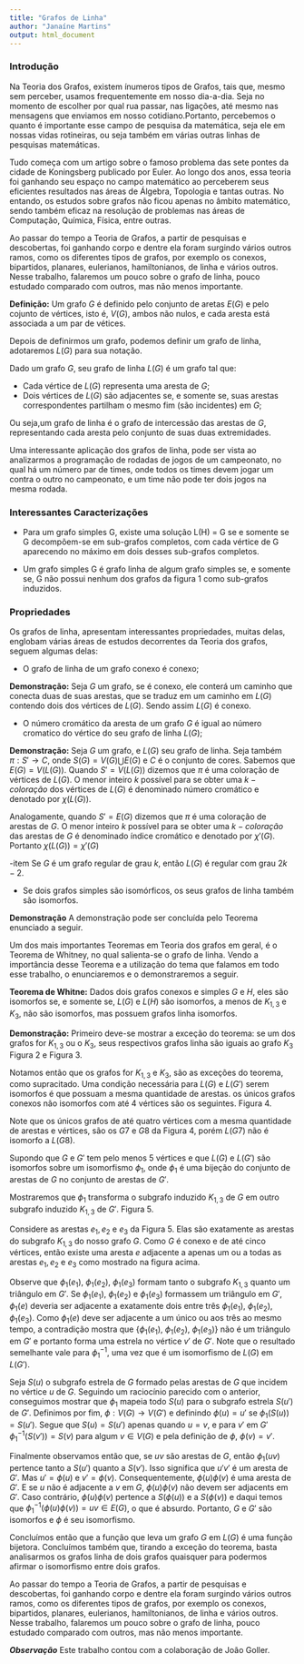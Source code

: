 ```yaml
---
title: "Grafos de Linha"
author: "Janaíne Martins"
output: html_document
---
```


### Introdução

Na Teoria dos Grafos, existem ínumeros tipos de Grafos, tais que, mesmo sem perceber, usamos frequentemente em nosso dia-a-dia. Seja no momento de escolher por qual rua passar, nas ligações, até mesmo nas mensagens que enviamos em nosso cotidiano.Portanto, percebemos o quanto é importante esse campo de pesquisa da matemática, seja ele em nossas vidas rotineiras, ou seja também em várias outras linhas de pesquisas matemáticas.

Tudo começa com um artigo sobre o famoso problema das sete pontes da cidade de Koningsberg publicado por Euler. Ao longo dos anos, essa teoria foi ganhando seu espaço no campo matemático ao perceberem seus eficientes resultados
nas áreas de Álgebra, Topologia e tantas outras. No entando, os estudos sobre grafos não ficou apenas no âmbito matemático, sendo também eficaz na resolução de problemas nas áreas de Computação, Química, Física, entre outras. 

Ao passar do tempo a Teoria de Grafos, a partir de pesquisas e descobertas, foi ganhando corpo e dentre ela foram surgindo vários outros ramos, como os diferentes tipos de grafos, por exemplo os conexos, bipartidos, planares, eulerianos, hamiltonianos, de linha e vários outros. Nesse trabalho, falaremos um pouco sobre o grafo de linha, pouco estudado comparado com outros, mas não menos importante.

**Definição:** Um grafo $G$ é definido pelo conjunto de aretas $E(G)$ e pelo cojunto de vértices, isto é, $V(G)$, ambos não nulos, e cada aresta está associada a um par de vétices.

Depois de definirmos um grafo, podemos definir um grafo de linha, adotaremos $L(G)$ para sua notação. 

Dado um grafo $G$, seu grafo de linha $L(G)$ é um grafo tal que:

- Cada vértice de $L(G)$ representa uma aresta de $G$;
- Dois vértices de $L(G)$ são adjacentes se, e somente se, suas arestas correspondentes partilham o mesmo fim (são incidentes) em $G$;

\hspace*{0.6cm}Ou seja,um grafo de linha é o grafo de intercessão das arestas de $G$, representando cada aresta pelo conjunto de suas duas extremidades.

Uma interessante aplicação dos grafos de linha, pode ser vista ao analizarmos a programação de rodadas de jogos de um campeonato, no qual há um número par de times, onde todos os times devem jogar um contra o outro no campeonato, e um time não pode ter dois jogos na mesma rodada.

### Interessantes Caracterizações

- Para um grafo simples G, existe uma solução L(H) = G se e somente se G decompõem-se em sub-grafos completos, com cada vértice de G aparecendo no máximo em dois desses sub-grafos completos.

- Um grafo simples G é grafo linha de algum grafo simples se, e somente se, G não possui nenhum dos grafos da figura 1 como sub-grafos induzidos.

### Propriedades

Os grafos de linha, apresentam interessantes propriedades, muitas delas, englobam várias áreas de estudos decorrentes da Teoria dos grafos, seguem algumas delas:

- O grafo de linha de um grafo conexo é conexo;
    
**Demonstração:**
 Seja $G$ um grafo, se é conexo, ele conterá um caminho que conecta duas de suas arestas, que se traduz em um caminho em $L(G)$ contendo dois dos vértices de $L(G)$. Sendo assim $L(G)$ é conexo.
    
- O número cromático da aresta de um grafo $G$ é igual ao número cromatico do vértice do seu grafo de linha $L(G)$;
    
**Demonstração:**
Seja $G$ um grafo, e $L(G)$ seu grafo de linha.
Seja também $\pi:S'\rightarrow C$, onde $S(G)=V(G)\bigcup E(G)$ e $C$ é o conjunto de cores.
Sabemos que $E(G)=V(L(G))$.
Quando $S' = V(L(G))$ dizemos que $\pi$ é uma coloração de vértices de $L(G)$. O menor inteiro $k$ possível para se obter uma $k-coloração$ dos vértices de $L(G)$ é denominado número cromático e denotado por $\chi(L(G)).$
    
Analogamente, quando $S'=E(G)$ dizemos que $\pi$ é uma coloração de arestas de $G$. O menor inteiro $k$ possível para se obter uma $k-coloração$ das arestas de $G$ é denominado índice cromático e denotado por $\chi '(G)$.
Portanto $\chi(L(G))=\chi '(G)$

-item Se $G$ é um grafo regular de grau $k$, então $L(G)$ é regular com grau $2k-2$.
    
     
- Se dois grafos simples são isomórficos, os seus grafos de linha também são isomorfos.
   
**Demonstração** A demonstração pode ser concluída pelo Teorema enunciado a seguir.

Um dos mais importantes Teoremas em Teoria dos grafos em geral, é o Teorema de Whitney, no qual salienta-se o grafo de linha. Vendo a importância desse Teorema e a utilização do tema que falamos em todo esse trabalho, o enunciaremos e o demonstraremos a seguir.

**Teorema de Whitne:** Dados dois grafos conexos e simples $G$ e $H$, eles são isomorfos se, e somente se, $L(G)$ e $L(H)$ são isomorfos, a menos de $K_{1,3}$ e $K_{3}$, não são isomorfos, mas possuem grafos linha isomorfos.

**Demonstração:**
Primeiro deve-se mostrar a exceção do teorema: se um dos grafos for $K_{1,3}$ ou o $K_{3}$, seus respectivos grafos linha são iguais ao grafo $K_{3}$ Figura 2 e Figura 3.

Notamos então que os grafos for $K_{1,3}$ e $K_{3}$, são as exceções do teorema, como supracitado.
Uma condição necessária para $L(G)$ e $L(G')$ serem isomorfos é que possuam a mesma quantidade de arestas. os únicos grafos conexos não isomorfos com até 4 vértices são os seguintes. Figura 4.

Note que os únicos grafos de até quatro vértices com a mesma quantidade de arestas e vértices, são os $G7$ e $G8$ da Figura 4, porém $L(G7)$ não é isomorfo a $L(G8)$.

Supondo que $G$ e $G'$ tem pelo menos 5 vértices e que $L(G)$ e $L(G')$ são isomorfos sobre um isomorfismo $\phi_{1}$, onde $\phi_{1}$ é uma bijeção do conjunto de arestas de $G$ no conjunto de arestas de $G'$.

Mostraremos que $\phi_{1}$ transforma o subgrafo induzido $K_{1,3}$ de $G$ em outro subgrafo induzido $K_{1,3}$ de $G'$. Figura 5.

Considere as arestas $e_{1}, e_{2}$ e $e_{3}$ da Figura 5. Elas são exatamente as arestas do subgrafo $K_{1,3}$ do nosso grafo $G$. Como $G$ é conexo e de até cinco vértices, então existe uma aresta $e$ adjacente a apenas um ou a todas as arestas $e_{1}, e_{2}$ e $e_{3}$ como mostrado na figura acima.

Observe que $\phi_{1}(e_{1})$, $\phi_{1}(e_{2})$, $\phi_{1}(e_{3})$ formam tanto o subgrafo $K_{1,3}$ quanto um triângulo em $G'$.
Se $\phi_{1}(e_{1})$, $\phi_{1}(e_{2})$ e $\phi_{1}(e_{3})$ formassem um triângulo em $G'$, $\phi_{1}(e)$ deveria ser adjacente a exatamente dois entre três $\phi_{1}(e_{1})$, $\phi_{1}(e_{2})$, $\phi_{1}(e_{3})$.
Como $\phi_{1}(e)$ deve ser adjacente a um único ou aos três ao mesmo tempo, a contradição mostra que $\{\phi_{1}(e_{1})$, $\phi_{1}(e_{2})$, $\phi_{1}(e_{3})\}$ não é um triângulo em $G'$ e portanto forma uma estrela no vértice $v'$ de $G'$.
Note que o resultado semelhante vale para $\phi_{1}^{-1}$, uma vez que é um isomorfismo de $L(G)$ em $L(G')$.


Seja $S(u)$ o subgrafo estrela de $G$ formado pelas arestas de $G$ que incidem no vértice $u$ de $G$. Seguindo um raciocínio parecido com o anterior, conseguimos mostrar que $\phi_{1}$ mapeia todo $S(u)$ para o subgrafo estrela $S(u')$ de $G'$.
Definimos por fim, $\phi: V(G)\rightarrow V(G')$ e definindo $\phi(u)=u'$ se $\phi_{1}(S(u))=S(u')$.
Segue que $S(u)=S(u')$ apenas quando $u=v$, e para $v'$ em $G'$ $\phi_{1}^{-1}(S(v'))=S(v)$ para algum $v\in V(G)$ e pela definição de $\phi$, $\phi(v)=v'$.


Finalmente observamos então que, se $uv$ são arestas de $G$, então $\phi_{1}(uv)$ pertence tanto a $S(u')$ quanto a $S(v')$.
Isso significa que $u'v'$ é um aresta de $G'$. Mas $u'=\phi(u)$ e $v'=\phi(v)$.
Consequentemente, $\phi(u)\phi(v)$ é uma aresta de $G'$. E se $u$ não é adjacente a $v$ em $G$, $\phi(u)\phi(v)$ não devem ser adjacents em $G'$.
Caso contrário, $\phi(u)\phi(v)$ pertence a $S(\phi(u))$ e a $S(\phi(v))$ e daqui temos que $\phi_{1}^{-1}(\phi(u)\phi(v))=uv\in E(G)$, o que é absurdo.
Portanto, $G$ e $G'$ são isomorfos e $\phi$ é seu isomorfismo.


Concluímos então que a função que leva um grafo $G$ em $L(G)$ é uma função bijetora.
Concluímos também que, tirando a exceção do teorema, basta analisarmos os grafos linha de dois grafos quaisquer para podermos afirmar o isomorfismo entre dois grafos.


Ao passar do tempo a Teoria de Grafos, a partir de pesquisas e descobertas, foi ganhando corpo e dentre ela foram surgindo vários outros ramos, como os diferentes tipos de grafos, por exemplo os conexos, bipartidos, planares, eulerianos, hamiltonianos, de linha e vários outros. Nesse trabalho, falaremos um pouco sobre o grafo de linha, pouco estudado comparado com outros, mas não menos importante.

***Observação*** Este trabalho contou com a colaboração de João Goller.